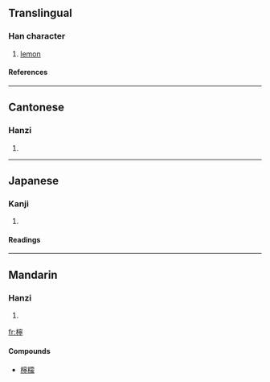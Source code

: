 {{see|柠}}

==Translingual==
===Han character===
{{Han char|rn=75|rad=木|as=14|sn=18|four=4392<sub>1</sub>|canj=木十心弓 (DJPN)}}
# [[lemon]]
====References====
{{Han ref|kx=0558.440|dkj=15742|dj=0948.140|hdz=21311.020|uh=6AB8|ud=27320|bh=C266|bd=49766}}

----
==Cantonese==
===Hanzi===
{{yue-hanzi|jyut=|y=ning4}}
# {{defn|Cantonese}}

----
==Japanese==
===Kanji===
{{ja-kanji|grade=|rs=木14}}
# {{defn|Japanese}} 
====Readings====
{{ja-readings|on=[[ねい]] (nei), [[どう]] (dō)|kun=}}

----
==Mandarin==
===Hanzi===
{{cmn-hanzi|sim=柠|pin=[[níng]] ([[ning2]])|wg=ning<sup>2</sup>}}
# {{defn|Mandarin}}

[[fr:檸]]
====Compounds====
{{top2}}
*[[檸檬]]